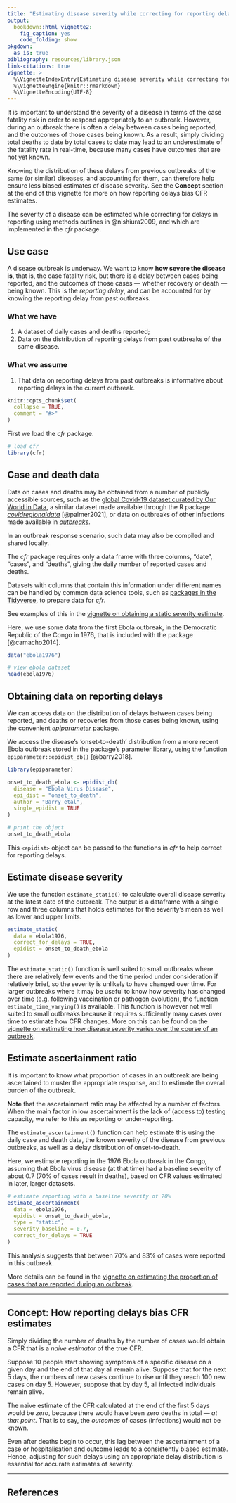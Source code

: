 ```yaml
---
title: "Estimating disease severity while correcting for reporting delays"
output:
  bookdown::html_vignette2:
    fig_caption: yes
    code_folding: show
pkgdown:
  as_is: true
bibliography: resources/library.json
link-citations: true
vignette: >
  %\VignetteIndexEntry{Estimating disease severity while correcting for reporting delays}
  %\VignetteEngine{knitr::rmarkdown}
  %\VignetteEncoding{UTF-8}
---
```


It is important to understand the severity of a disease in terms of the case fatality risk in order to respond appropriately to an outbreak.
However, during an outbreak there is often a delay between cases being reported, and the outcomes of those cases being known. As a result, simply dividing total deaths to date by total cases to date may lead to an underestimate of the fatality rate in real-time, because many cases have outcomes that are not yet known.

Knowing the distribution of these delays from previous outbreaks of the same (or similar) diseases, and accounting for them, can therefore help ensure less biased estimates of disease severity.
See the **Concept** section at the end of this vignette for more on how reporting delays bias CFR estimates.

The severity of a disease can be estimated while correcting for delays in reporting using methods outlines in @nishiura2009, and which are implemented in the _cfr_ package.

::: {.alert .alert-primary}
## Use case {-}

A disease outbreak is underway. We want to know **how severe the disease is**, that is, the case fatality risk, but there is a delay between cases being reported, and the outcomes of those cases --- whether recovery or death --- being known. This is the _reporting delay_, and can be accounted for by knowing the reporting delay from past outbreaks.
:::

::: {.alert .alert-secondary}
### What we have {-}

  1. A dataset of daily cases and deaths reported;
  2. Data on the distribution of reporting delays from past outbreaks of the same disease.

### What we assume {-}

  1. That data on reporting delays from past outbreaks is informative about reporting delays in the current outbreak.
:::

```r
knitr::opts_chunk$set(
  collapse = TRUE,
  comment = "#>"
)
```

First we load the _cfr_ package.

```r
# load cfr
library(cfr)
```

## Case and death data {-}

Data on cases and deaths may be obtained from a number of publicly accessible sources, such as the [global Covid-19 dataset curated by Our World in Data](https://ourworldindata.org/coronavirus), a similar dataset made available through the R package [_covidregionaldata_](https://github.com/epiforecasts/covidregionaldata) [@palmer2021], or data on outbreaks of other infections made available in [_outbreaks_](https://cran.r-project.org/web/packages/outbreaks/index.html).

In an outbreak response scenario, such data may also be compiled and shared locally.

The _cfr_ package requires only a data frame with three columns, "date", "cases", and "deaths", giving the daily number of reported cases and deaths.

::: {.alert .alert-warning}
Datasets with columns that contain this information under different names can be handled by common data science tools, such as [packages in the Tidyverse](https://www.tidyverse.org/), to prepare data for _cfr_.

See examples of this in the [vignette on obtaining a static severity estimate](estimate_static_severity.html).
:::

Here, we use some data from the first Ebola outbreak, in the Democratic Republic of the Congo in 1976, that is included with the package [@camacho2014].

```r
data("ebola1976")

# view ebola dataset
head(ebola1976)
```

## Obtaining data on reporting delays

We can access data on the distribution of delays between cases being reported, and deaths or recoveries from those cases being known, using the convenient [_epiparameter_ package](https://epiverse-trace.github.io/epiparameter/).

We access the disease's 'onset-to-death' distribution from a more recent Ebola outbreak stored in the package's parameter library, using the function `epiparameter::epidist_db()` [@barry2018].

```r
library(epiparameter)
```

```r
onset_to_death_ebola <- epidist_db(
  disease = "Ebola Virus Disease",
  epi_dist = "onset_to_death",
  author = "Barry_etal",
  single_epidist = TRUE
)

# print the object
onset_to_death_ebola
```

This `<epidist>` object can be passed to the functions in _cfr_ to help correct for reporting delays.

## Estimate disease severity

We use the function `estimate_static()` to calculate overall disease severity at the latest date of the outbreak. The output is a dataframe with a single row and three columns that holds estimates for the severity's mean as well as lower and upper limits.

```r
estimate_static(
  data = ebola1976,
  correct_for_delays = TRUE,
  epidist = onset_to_death_ebola
)
```

The `estimate_static()` function is well suited to small outbreaks where there are relatively few events and the time period under consideration if relatively brief, so the severity is unlikely to have changed over time. For larger outbreaks where it may be useful to know how severity has changed over time (e.g. following vaccination or pathogen evolution), the function `estimate_time_varying()` is available. This function is however not well suited to small outbreaks because it requires sufficiently many cases over time to estimate how CFR changes. More on this can be found on the [vignette on estimating how disease severity varies over the course of an outbreak](estimate_time_varying_severity.html).

## Estimate ascertainment ratio

It is important to know what proportion of cases in an outbreak are being ascertained to muster the appropriate response, and to estimate the overall burden of the outbreak.

**Note** that the ascertainment ratio may be affected by a number of factors.
When the main factor in low ascertainment is the lack of (access to) testing capacity, we refer to this as reporting or under-reporting.

The `estimate_ascertainment()` function can help estimate this using the daily case and death data, the known severity of the disease from previous outbreaks, as well as a delay distribution of onset-to-death.

Here, we estimate reporting in the 1976 Ebola outbreak in the Congo, assuming that Ebola virus disease (at that time) had a baseline severity of about 0.7 (70% of cases result in deaths), based on CFR values estimated in later, larger datasets.

```r
# estimate reporting with a baseline severity of 70%
estimate_ascertainment(
  data = ebola1976,
  epidist = onset_to_death_ebola,
  type = "static",
  severity_baseline = 0.7,
  correct_for_delays = TRUE
)
```

This analysis suggests that between 70% and 83% of cases were reported in this outbreak.

More details can be found in the [vignette on estimating the proportion of cases that are reported during an outbreak](estimate_ascertainment.html).

---

## Concept: How reporting delays bias CFR estimates

Simply dividing the number of deaths by the number of cases would obtain a CFR that is a _naive estimator_ of the true CFR.

Suppose 10 people start showing symptoms of a specific disease on a given day and the end of that day all remain alive.
Suppose that for the next 5 days, the numbers of new cases continue to rise until they reach 100 new cases on day 5.
However, suppose that by day 5, all infected individuals remain alive.

The naive estimate of the CFR calculated at the end of the first 5 days would be _zero_, because there would have been zero deaths in total --- _at that point_.
That is to say, the _outcomes_ of cases (infections) would not be known.

Even after deaths begin to occur, this lag between the ascertainment of a case or hospitalisation and outcome leads to a consistently biased estimate.
Hence, adjusting for such delays using an appropriate delay distribution is essential for accurate estimates of severity.

---

## References
